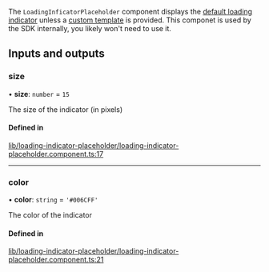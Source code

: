 The `LoadingInficatorPlaceholder` component displays the [default loading indicator](./LoadingIndicatorComponent.mdx) unless a [custom template](../services/CustomTemplatesService.mdx) is provided. This componet is used by the SDK internally, you likely won't need to use it.

[//]: # "Start of generated content"
## Inputs and outputs 


### size

• **size**: `number` = `15`

The size of the indicator (in pixels)

#### Defined in

[lib/loading-indicator-placeholder/loading-indicator-placeholder.component.ts:17](https://github.com/GetStream/stream-chat-angular/blob/0f13ad9/projects/stream-chat-angular/src/lib/loading-indicator-placeholder/loading-indicator-placeholder.component.ts#L17)

___

### color

• **color**: `string` = `'#006CFF'`

The color of the indicator

#### Defined in

[lib/loading-indicator-placeholder/loading-indicator-placeholder.component.ts:21](https://github.com/GetStream/stream-chat-angular/blob/0f13ad9/projects/stream-chat-angular/src/lib/loading-indicator-placeholder/loading-indicator-placeholder.component.ts#L21)

[//]: # "End of generated content"
